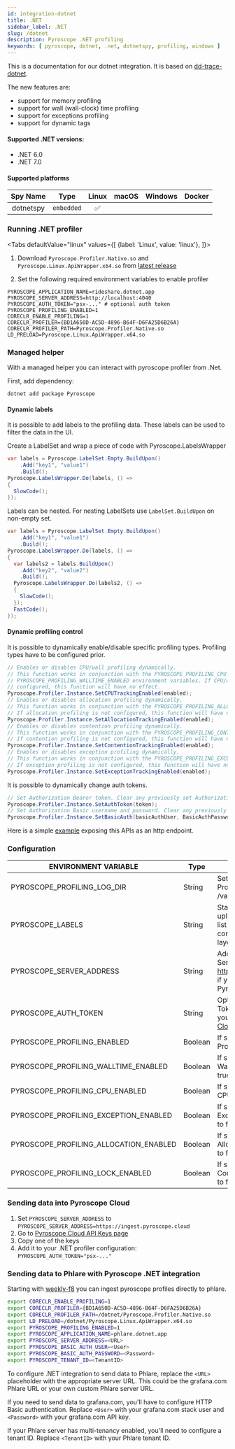 ```yaml
---
id: integration-dotnet
title: .NET
sidebar_label: .NET
slug: /dotnet
description: Pyroscope .NET profiling
keywords: [ pyroscope, dotnet, .net, dotnetspy, profiling, windows ]
---
```





 
This is a documentation for our dotnet integration. It is based on [dd-trace-dotnet](https://github.com/DataDog/dd-trace-dotnet).

The new features are:
- support for memory profiling
- support for wall (wall-clock) time profiling
- support for exceptions profiling
- support for dynamic tags 

#### Supported .NET versions:
 - .NET 6.0
 - .NET 7.0
 
#### Supported platforms

| Spy Name     | Type         | Linux | macOS | Windows | Docker |
|:------------:|:------------:|:-----:|:-----:|:-------:|:------:|
| dotnetspy    | `embedded`   |   ✅  |       |         |        |


### Running .NET profiler

<Tabs
  defaultValue="linux"
  values={[
    {label: 'Linux', value: 'linux'},
  ]}>
  <TabItem value="linux">


1. Download `Pyroscope.Profiler.Native.so` and `Pyroscope.Linux.ApiWrapper.x64.so` from [latest release](https://github.com/pyroscope-io/pyroscope-dotnet/releases/)

2. Set the following required environment variables to enable profiler
```shell
PYROSCOPE_APPLICATION_NAME=rideshare.dotnet.app
PYROSCOPE_SERVER_ADDRESS=http://localhost:4040
PYROSCOPE_AUTH_TOKEN="psx-..." # optional auth token
PYROSCOPE_PROFILING_ENABLED=1
CORECLR_ENABLE_PROFILING=1
CORECLR_PROFILER={BD1A650D-AC5D-4896-B64F-D6FA25D6B26A}
CORECLR_PROFILER_PATH=Pyroscope.Profiler.Native.so
LD_PRELOAD=Pyroscope.Linux.ApiWrapper.x64.so
```

  </TabItem>




</Tabs>


### Managed helper

With a managed helper you can interact with pyroscope profiler from .Net.

First, add dependency:

```shell
dotnet add package Pyroscope
````


#### Dynamic labels
It is possible to add labels to the profiling data. These labels can be used to filter the data in the UI.

Create a LabelSet and wrap a piece of code with Pyroscope.LabelsWrapper
```java
var labels = Pyroscope.LabelSet.Empty.BuildUpon()
    .Add("key1", "value1")
    .Build();
Pyroscope.LabelsWrapper.Do(labels, () =>
{
  SlowCode();
});
```

Labels can be nested. For nesting LabelSets use `LabelSet.BuildUpon` on non-empty set.
```java
var labels = Pyroscope.LabelSet.Empty.BuildUpon()
    .Add("key1", "value1")
    .Build();
Pyroscope.LabelsWrapper.Do(labels, () =>
{
  var labels2 = labels.BuildUpon()
    .Add("key2", "value2")
    .Build();
  Pyroscope.LabelsWrapper.Do(labels2, () =>
  {
    SlowCode();
  });
  FastCode();
});
```



#### Dynamic profiling control

It is possible to dynamically enable/disable specific profiling types. Profiling types have to be configured prior.

```java
// Enables or disables CPU/wall profiling dynamically.
// This function works in conjunction with the PYROSCOPE_PROFILING_CPU_ENABLED and
// PYROSCOPE_PROFILING_WALLTIME_ENABLED environment variables. If CPU/wall profiling is not
// configured, this function will have no effect.
Pyroscope.Profiler.Instance.SetCPUTrackingEnabled(enabled);
// Enables or disables allocation profiling dynamically.
// This function works in conjunction with the PYROSCOPE_PROFILING_ALLOCATION_ENABLED environment variable.
// If allocation profiling is not configured, this function will have no effect.
Pyroscope.Profiler.Instance.SetAllocationTrackingEnabled(enabled);
// Enables or disables contention profiling dynamically.
// This function works in conjunction with the PYROSCOPE_PROFILING_CONTENTION_ENABLED environment variable.
// If contention profiling is not configured, this function will have no effect.
Pyroscope.Profiler.Instance.SetContentionTrackingEnabled(enabled);
// Enables or disables exception profiling dynamically.
// This function works in conjunction with the PYROSCOPE_PROFILING_EXCEPTION_ENABLED environment variable.
// If exception profiling is not configured, this function will have no effect.
Pyroscope.Profiler.Instance.SetExceptionTrackingEnabled(enabled);
```

It is possible to dynamically change auth tokens.

```java
// Set Authorization Bearer token. Clear any previously set Authorization tokens.
Pyroscope.Profiler.Instance.SetAuthToken(token);
// Set Authorization Basic username and password. Clear any previously set Authorization tokens.
Pyroscope.Profiler.Instance.SetBasicAuth(basicAuthUser, BasicAuthPassword);
```

Here is a simple [example](https://github.com/grafana/pyroscope/blob/main/examples/dotnet/rideshare/example/Program.cs) exposing this APIs as an http endpoint.

### Configuration

| ENVIRONMENT VARIABLE            | Type         | DESCRIPTION |
|---------------------------------|------------|-----------|
| PYROSCOPE_PROFILING_LOG_DIR            | String       | Sets the directory for .NET Profiler logs. Defaults to /var/log/pyroscope/ . |
| PYROSCOPE_LABELS                       | String       | Static labels to apply to an uploaded profile. Must be a list of key:value separated by commas such as: layer:api,team:intake. |
| PYROSCOPE_SERVER_ADDRESS                       | String       | Address of the Pyroscope Server. Use https://ingest.pyroscope.cloud if you're sending data into Pyroscope Cloud. |
| PYROSCOPE_AUTH_TOKEN                       | String       | Optional Authentication Token. Typically used when you send data into [Pyroscope Cloud](https://pyroscope.io/pricing) |
| PYROSCOPE_PROFILING_ENABLED            | Boolean      | If set to true, enables the .NET Profiler. Defaults to false. |
| PYROSCOPE_PROFILING_WALLTIME_ENABLED   | Boolean      | If set to false, disables the Wall time profiling. Defaults to true. |
| PYROSCOPE_PROFILING_CPU_ENABLED        | Boolean      | If set to false, disables the CPU profiling. Defaults to true. |
| PYROSCOPE_PROFILING_EXCEPTION_ENABLED  | Boolean      | If set to true, enables the Exceptions profiling. Defaults to false. |
| PYROSCOPE_PROFILING_ALLOCATION_ENABLED | Boolean      | If set to true, enables the Allocations profiling. Defaults to false. |
| PYROSCOPE_PROFILING_LOCK_ENABLED       | Boolean      | If set to true, enables the Lock Contention profiling. Defaults to false. |

### Sending data into Pyroscope Cloud

1. Set `PYROSCOPE_SERVER_ADDRESS` to `PYROSCOPE_SERVER_ADDRESS=https://ingest.pyroscope.cloud`
2. Go to [Pyroscope Cloud API Keys page](https://pyroscope.cloud/settings/api-keys)
3. Copy one of the keys
4. Add it to your .NET profiler configuration: `PYROSCOPE_AUTH_TOKEN="psx-..."`

### Sending data to Phlare with Pyroscope .NET integration

Starting with [weekly-f8](https://hub.docker.com/r/grafana/phlare/tags) you can ingest pyroscope profiles directly to phlare.

```bash
export CORECLR_ENABLE_PROFILING=1
export CORECLR_PROFILER={BD1A650D-AC5D-4896-B64F-D6FA25D6B26A}
export CORECLR_PROFILER_PATH=/dotnet/Pyroscope.Profiler.Native.so
export LD_PRELOAD=/dotnet/Pyroscope.Linux.ApiWrapper.x64.so
export PYROSCOPE_PROFILING_ENABLED=1
export PYROSCOPE_APPLICATION_NAME=phlare.dotnet.app
export PYROSCOPE_SERVER_ADDRESS=<URL>
export PYROSCOPE_BASIC_AUTH_USER=<User>
export PYROSCOPE_BASIC_AUTH_PASSWORD=<Password>
export PYROSCOPE_TENANT_ID=<TenantID>
```

To configure .NET integration to send data to Phlare, replace the `<URL>` placeholder with the appropriate server URL. This could be the grafana.com Phlare URL or your own custom Phlare server URL.

If you need to send data to grafana.com, you'll have to configure HTTP Basic authentication. Replace `<User>` with your grafana.com stack user and `<Password>` with your grafana.com API key.

If your Phlare server has multi-tenancy enabled, you'll need to configure a tenant ID. Replace `<TenantID>` with your Phlare tenant ID.
